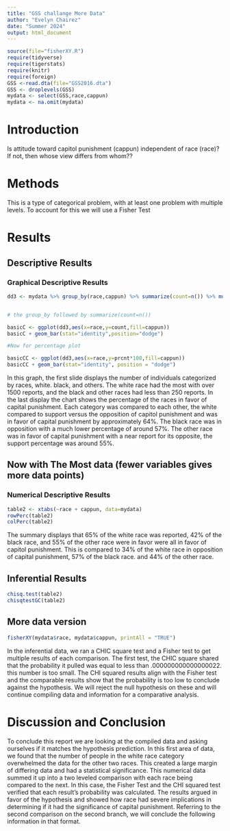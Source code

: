 ```yaml
---
title: "GSS challange More Data"
author: "Evelyn Chairez"
date: "Summer 2024"
output: html_document
---
```








```r
source(file="fisherXY.R")
require(tidyverse)
require(tigerstats)
require(knitr)
require(foreign)
GSS <-read.dta(file="GSS2016.dta")
GSS <- droplevels(GSS)
mydata <- select(GSS,race,cappun)
mydata <- na.omit(mydata)
```

# Introduction

<!--In this section you explain what you are trying to show.  Where did the data come from?  What is the research or other question you are trying to answer?.  If you skimp in this section expect to be marked down in your grade. Paint a picture of the project a couple of paragraphs is expected!-->

Is attitude toward capitol punishment (cappun) independent of race (race)?
If not, then whose view differs from whom??

# Methods

<!--Decide on your methods:  use "variable analysis" or other appropriate descriptors.  Make sure to choose at least one graphical method and at least one numerical method. Discuss what data manipulations may be needed for example subsetting or other binning procedures and what sort of graphical displays and inferential tools will be used!-->

This is a type of categorical problem, with at least one problem with multiple levels. To account for this we will use a Fisher Test

# Results

<!--Divide this section into two sub-sections:  One for your descriptive  results and one for your inferential results.!-->

## Descriptive Results

### Graphical Descriptive Results

<!--Graphical results here.  Make sure to show your code.  Provide appropriate labels for axes, giving units if possible, and provide a good title for the graph, too.  Use the graphical results to describe the patterns if any that exist in the data as focused toward the research question. Bottom line is to explain the features of the graph that are relevant to conforming or departing to what is expected by your null hypothesis !-->

```r
dd3 <- mydata %>% group_by(race,cappun) %>% summarize(count=n()) %>% mutate(prcnt=count/sum(count))


# the group_by followed by summarize(count=n())

basicC <- ggplot(dd3,aes(x=race,y=count,fill=cappun))
basicC + geom_bar(stat="identity",position="dodge")

#Now for percentage plot

basicCC <- ggplot(dd3,aes(x=race,y=prcnt*100,fill=cappun)) 
basicCC + geom_bar(stat="identity", position = "dodge")
```
  
In this graph, the first slide displays the number of individuals categorized by races, white. black, and others. The white race had the most with over 1500 reports, and the black and other races had less than 250 reports. 
In the last display the chart shows the percentage of the races in favor of capital punishment. Each category was compared to each other, the white compared to support versus the opposition of capitol punishment and was in favor of capital punishment by approximately 64%. The black race was in opposition with a much lower percentage of around 57%. The other race was in favor of capital punishment with a near report for its opposite, the support percentage was around 55%. 

## Now with The Most data (fewer variables gives more data points)



### Numerical Descriptive Results

<!--Numerical results go here. Use the numerical results to describe the patterns if any that exist in the data as focused toward the research question!-->

```r
table2 <- xtabs(~race + cappun, data=mydata)
rowPerc(table2)
colPerc(table2)
```
  
The summary displays that 65% of the white race was reported, 42% of the black race, and 55% of the other race were in favor were all in favor of capitol punishment. This is compared to 34% of the white race in opposition of capital punishment, 57% of the black race. and 44% of the other race. 


## Inferential Results

<!--State hypothesis clearly.  Make sure your discussion of the inferential test covers all the aspects that the test output produces, such as test statistic, p-value etc.  Make a decision about the null hypothesis, explain the assumptions on which the selected test/procedure was based, and why the chosen procedure satisfys the assumptions and is appropriate to answer the research question!-->

```r
chisq.test(table2)
chisqtestGC(table2)
```


## More data version
  
```r
fisherXY(mydata$race, mydata$cappun, printAll = "TRUE")
```
  
In the inferential data, we ran a CHIC square test and a Fisher test to get multiple results of each comparison. The first test, the CHIC square shared that the probability it pulled was equal to less than .000000000000000022. this number is too small. 
The CHI squared results align with the Fisher test and the comparable results show that the probability is too low to conclude against the hypothesis. We will reject the null hypothesis on these and will continue compiling data and information for a comparative analysis. 

  
# Discussion and Conclusion

<!--Discussion and conclusion here.  If you found a relationship be sure to consider whether the relationship occurs because one of the variavbles causes the other, or whether they perhasps are related for some other reason.  Watch the chapter 6 videos from the GeorgeTown videos collection.!-->
    
To conclude this report we are looking at the compiled data and asking ourselves if it matches the hypothesis prediction. In this first area of data, we found that the number of people in the white race category overwhelmed the data for the other two races. This created a large margin of differing data and had a statistical significance. This numerical data summed it up into a two leveled comparison with each race being compared to the next. In this case, the Fisher Test and the CHI squared test verified that each result's probability was calculated. The results argued in favor of the hypothesis and showed how race had severe implications in determining if it had the significance of capital punishment. Referring to the second comparison on the second branch, we will conclude the following information in that format. 

